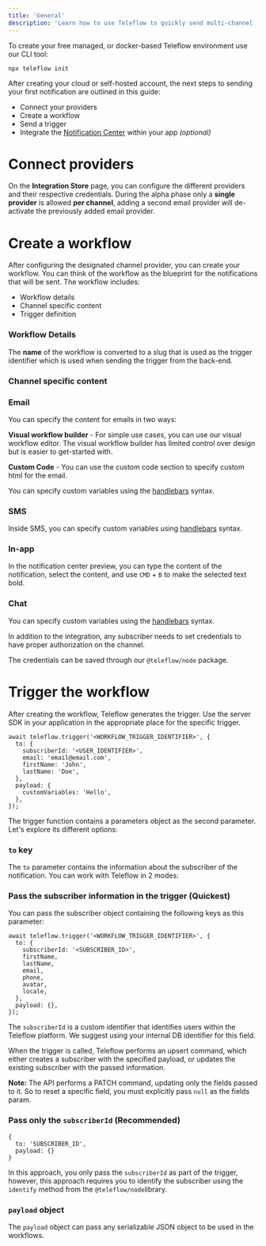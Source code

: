 ```yaml
---
title: 'General'
description: 'Learn how to use Teleflow to quickly send multi-channel (SMS, Email, Chat, Push) notifications.'
---
```


To create your free managed, or docker-based Teleflow environment use our CLI tool:

```
npx teleflow init
```

After creating your cloud or self-hosted account, the next steps to sending your first notification are outlined in this guide:

- Connect your providers
- Create a workflow
- Send a trigger
- Integrate the [Notification Center](https://docs.teleflow.khulnasoft.com/notification-center/getting-started) within your app *(optional)*

# Connect providers

On the **Integration Store** page, you can configure the different providers and their respective credentials. During the alpha phase only a **single provider** is allowed **per channel**, adding a second email provider will de-activate the previously added email provider.

# Create a workflow

After configuring the designated channel provider, you can create your workflow. You can think of the workflow as the blueprint for the notifications that will be sent. The workflow includes:

- Workflow details
- Channel specific content
- Trigger definition

### Workflow Details

The **name** of the workflow is converted to a slug that is used as the trigger identifier which is used when sending the trigger from the back-end.

### Channel specific content

### Email

You can specify the content for emails in two ways:

**Visual workflow builder** - For simple use cases, you can use our visual workflow editor. The visual workflow builder has limited control over design but is easier to get-started with.

**Custom Code** - You can use the custom code section to specify custom html for the email.

You can specify custom variables using the [handlebars](https://handlebarsjs.com/guide/) syntax.

### SMS

Inside SMS, you can specify custom variables using [handlebars](https://handlebarsjs.com/guide/) syntax.

### In-app

In the notification center preview, you can type the content of the notification, select the content, and use `CMD` + `B` to make the selected text bold.

### Chat

You can specify custom variables using the [handlebars](https://handlebarsjs.com/guide/) syntax.

In addition to the integration, any subscriber needs to set credentials to have proper authorization on the channel.

The credentials can be saved through our `@teleflow/node` package.

# Trigger the workflow

After creating the workflow, Teleflow generates the trigger. Use the server SDK in your application in the appropriate place for the specific trigger.

```tsx
await teleflow.trigger('<WORKFLOW_TRIGGER_IDENTIFIER>', {
  to: {
    subscriberId: '<USER_IDENTIFIER>',
    email: 'email@email.com',
    firstName: 'John',
    lastName: 'Doe',
  },
  payload: {
    customVariables: 'Hello',
  },
});
```

The trigger function contains a parameters object as the second parameter. Let's explore its different options:

### `to` key

The `to` parameter contains the information about the subscriber of the notification. You can work with Teleflow in 2 modes:

### Pass the subscriber information in the trigger (Quickest)

You can pass the subscriber object containing the following keys as this parameter:

```tsx
await teleflow.trigger('<WORKFLOW_TRIGGER_IDENTIFIER>', {
  to: {
    subscriberId: '<SUBSCRIBER_ID>',
    firstName,
    lastName,
    email,
    phone,
    avatar,
    locale,
  },
  payload: {},
});
```

The `subscriberId` is a custom identifier that identifies users within the Teleflow platform. We suggest using your internal DB identifier for this field.

When the trigger is called, Teleflow performs an upsert command, which either creates a subscriber with the specified payload, or updates the existing subscriber with the passed information.

**Note:** The API performs a PATCH command, updating only the fields passed to it. So to reset a specific field, you must explicitly pass `null` as the fields param.

### Pass only the `subscriberId` (Recommended)

```tsx
{
  to: 'SUBSCRIBER_ID',
  payload: {}
}
```

In this approach, you only pass the `subscriberId` as part of the trigger, however, this approach requires you to identify the subscriber using the `identify` method from the `@teleflow/node`library.

### `payload` object

The `payload` object can pass any serializable JSON object to be used in the workflows.